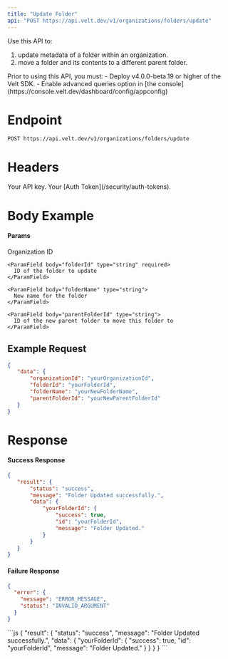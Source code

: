 ```yaml
---
title: "Update Folder"
api: "POST https://api.velt.dev/v1/organizations/folders/update"
---
```


Use this API to:
1. update metadata of a folder within an organization.
2. move a folder and its contents to a different parent folder.

<Warning>
Prior to using this API, you must:
- Deploy v4.0.0-beta.19 or higher of the Velt SDK.
- Enable advanced queries option in [the console](https://console.velt.dev/dashboard/config/appconfig)
</Warning>

# Endpoint

`POST https://api.velt.dev/v1/organizations/folders/update`

# Headers

<ParamField header="x-velt-api-key" type="string" required>
  Your API key.
</ParamField>

<ParamField header="x-velt-auth-token" type="string" required>
  Your [Auth Token](/security/auth-tokens).
</ParamField>

# Body Example

#### Params

<ParamField body="data" type="object" required>
  <Expandable title="properties">
    <ParamField body="organizationId" type="string" required>
      Organization ID
    </ParamField>

    <ParamField body="folderId" type="string" required>
      ID of the folder to update
    </ParamField>

    <ParamField body="folderName" type="string">
      New name for the folder
    </ParamField>

    <ParamField body="parentFolderId" type="string">
      ID of the new parent folder to move this folder to
    </ParamField>
  </Expandable>
</ParamField>

## **Example Request**

```JSON
{
   "data": {
       "organizationId": "yourOrganizationId",
       "folderId": "yourFolderId",
       "folderName": "yourNewFolderName",
       "parentFolderId": "yourNewParentFolderId"
   }
}
```

# Response

#### Success Response

```JSON
{
   "result": {
       "status": "success",
       "message": "Folder Updated successfully.",
       "data": {
           "yourFolderId": {
               "success": true,
               "id": "yourFolderId",
               "message": "Folder Updated."
           }
       }
   }
}
```

#### Failure Response

```JSON
{
  "error": {
    "message": "ERROR_MESSAGE",
    "status": "INVALID_ARGUMENT"
  }
}
```

<ResponseExample>
```js
{
   "result": {
       "status": "success",
       "message": "Folder Updated successfully.",
       "data": {
           "yourFolderId": {
               "success": true,
               "id": "yourFolderId",
               "message": "Folder Updated."
           }
       }
   }
}
```
</ResponseExample>